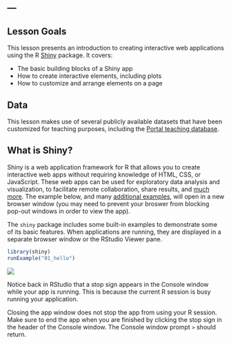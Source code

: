 ---
---

## Lesson Goals

This lesson presents an introduction to creating interactive web applications using the R [Shiny](https://cran.r-project.org/web/packages/shiny/index.html) package. It covers:

- The basic building blocks of a Shiny app
- How to create interactive elements, including plots
- How to customize and arrange elements on a page

<!--split-->

## Data

This lesson makes use of several publicly available datasets that have been customized for teaching purposes, including the [Portal teaching database](https://github.com/weecology/portal-teachingdb).

<!--split-->

## What is Shiny?

<aside class="notes" markdown="block">

Shiny is a web application framework for R that allows you to create interactive web apps without requiring knowledge of HTML, CSS, or JavaScript. These web apps can be used for exploratory data analysis and visualization, to facilitate remote collaboration, share results, and [much more](http://shiny.rstudio.com/gallery/). The example below, and many [additional examples](http://shiny.rstudio.com/tutorial/lesson1/#Go Further), will open in a new browser window (you may need to prevent your broswer from blocking pop-out windows in order to view the app).

</aside>

The `shiny` package includes some built-in examples to demonstrate some of its basic features. When applications are running, they are displayed in a separate browser window or the RStudio Viewer pane. 

```r
library(shiny)
runExample("01_hello")
```

<!--split-->

![]({{ site.baseurl }}/images/shiny_stop.png)

Notice back in RStudio that a stop sign appears in the Console window while your app is running. This is because the current R session is busy running your application.

<aside class="notes" markdown="block">

Closing the app window does not stop the app from using your R session. Make sure to end the app when you are finished by clicking the stop sign in the header of the Console window. The Console window prompt `>` should return.

</aside>
